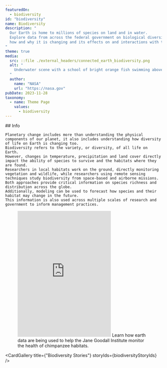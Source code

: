 ```yaml
---
featuredOn:
  - biodiversity 
id: "biodiversity"
name: Biodiversity
description: "
  Our Earth is home to millions of species on land and in water.
  Explore data from across the federal government on biological diversity,
  how and why it is changing and its effects on and interactions with the Earth system.
"
theme: true
media:
  src: ::file ./external_headers/connected_earth_biodiversity.png
  alt: "
    Underwater scene with a school of bright orange fish swimming above a colorful coral reef. The reef is a vibrant tapestry of purple, pink and green hues, teeming with marine life and set against a dark blue ocean backdrop.
  "
  author:
    name: "NASA"
    url: "https://nasa.gov"
pubDate: 2023-11-28
taxonomy:
  - name: Theme Page
    values:
      - biodiversity
---
```




<Block type='wide'>
  <Prose>
    ## Info

    Planetary change includes more than understanding the physical components of our planet, it also includes understanding how diversity of life on Earth is changing too.
    Biodiversity refers to the variety, or diversity, of all life on Earth.
    However, changes in temperature, precipitation and land cover directly impact the ability of species to survive and the habitats where they are found.
    Researchers in local habitats work on the ground, directly monitoring vegetation and wildlife, while researchers using remote sensing techniques study biodiversity from space-based and airborne missions.
    Both approaches provide critical information on species richness and distribution across the globe.
    Additionally, modeling can be used to forecast how species and their habitat may change in the future.
    This information is also used across multiple scales of research and government to inform management practices.
  </Prose>
</Block>

<Block type="wide">
  <Figure>
    <Embed
      height="405"
      src="https://www.youtube.com/embed/RC1KO740fpQ"
      title="NASA and Biodiversity"
    />
    <Caption attrAuthor="NASA" attrUrl="https://nasa.gov/">
      Learn how earth data are being used to help the Jane Goodall Institute monitor the health of chimpanzee habitats.
    </Caption>
  </Figure>
</Block>

<Block type='wide'>
  <Figure>
    <Carousel items={contentArray} />
  </Figure>
</Block>

<CardGallery title={"Biodiversity Stories"} storyIds={biodiversityStoryIds} />